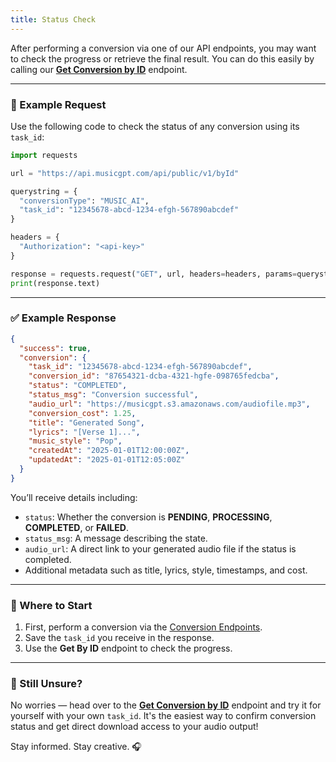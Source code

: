 ```yaml
---
title: Status Check
---
```

After performing a conversion via one of our API endpoints, you may want to check the progress or retrieve the final result. You can do this easily by calling our [**Get Conversion by ID**](/api-documentation/endpoint/getById) endpoint.

---

### 🧪 Example Request
Use the following code to check the status of any conversion using its `task_id`:

```python
import requests

url = "https://api.musicgpt.com/api/public/v1/byId"

querystring = {
  "conversionType": "MUSIC_AI",
  "task_id": "12345678-abcd-1234-efgh-567890abcdef"
}

headers = {
  "Authorization": "<api-key>"
}

response = requests.request("GET", url, headers=headers, params=querystring)
print(response.text)
```

---

### ✅ Example Response
```json
{
  "success": true,
  "conversion": {
    "task_id": "12345678-abcd-1234-efgh-567890abcdef",
    "conversion_id": "87654321-dcba-4321-hgfe-098765fedcba",
    "status": "COMPLETED",
    "status_msg": "Conversion successful",
    "audio_url": "https://musicgpt.s3.amazonaws.com/audiofile.mp3",
    "conversion_cost": 1.25,
    "title": "Generated Song",
    "lyrics": "[Verse 1]...",
    "music_style": "Pop",
    "createdAt": "2025-01-01T12:00:00Z",
    "updatedAt": "2025-01-01T12:05:00Z"
  }
}
```

You’ll receive details including:
- `status`: Whether the conversion is **PENDING**, **PROCESSING**, **COMPLETED**, or **FAILED**.
- `status_msg`: A message describing the state.
- `audio_url`: A direct link to your generated audio file if the status is completed.
- Additional metadata such as title, lyrics, style, timestamps, and cost.

---

### 🚀 Where to Start
1. First, perform a conversion via the [Conversion Endpoints](/api-documentations/conversion).
2. Save the `task_id` you receive in the response.
3. Use the **Get By ID** endpoint to check the progress.

---

### 🧠 Still Unsure?
No worries — head over to the [**Get Conversion by ID**](/api-documentation/endpoint/getById) endpoint and try it for yourself with your own `task_id`. It's the easiest way to confirm conversion status and get direct download access to your audio output!

Stay informed. Stay creative. 🎧

